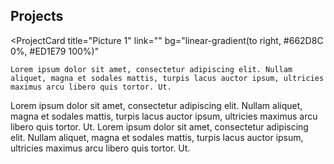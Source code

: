 ## Projects

<ProjectCard
    title="Picture 1"
    link=""
    bg="linear-gradient(to right, #662D8C 0%, #ED1E79 100%)"
>
    Lorem ipsum dolor sit amet, consectetur adipiscing elit. Nullam aliquet, magna et sodales mattis, turpis lacus auctor ipsum, ultricies maximus arcu libero quis tortor. Ut.
</ProjectCard>
<ProjectCard
    title="Picture 2"
    link=""
    bg="linear-gradient(to right, #662D8C 0%, #ED1E79 100%)"
>
    Lorem ipsum dolor sit amet, consectetur adipiscing elit. Nullam aliquet, magna et sodales mattis, turpis lacus auctor ipsum, ultricies maximus arcu libero quis tortor. Ut.
</ProjectCard>
<ProjectCard
    title="Picture 3"
    link=""
    bg="linear-gradient(to right, #662D8C 0%, #ED1E79 100%)"
>
    Lorem ipsum dolor sit amet, consectetur adipiscing elit. Nullam aliquet, magna et sodales mattis, turpis lacus auctor ipsum, ultricies maximus arcu libero quis tortor. Ut.
</ProjectCard>